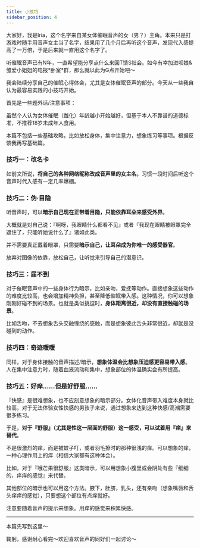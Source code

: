 ```yaml
---
title: 小技巧
sidebar_position: 4
---
```


大家好，我是Iria，这个名字来自某女体催眠音声的女（男？）主角。本来只是打游戏时随手用音声女主当了名字，结果用了几个月后再听这个音声，发现代入感提高了一万倍，于是后来就一直用这个名字了。

听催眠音声已有N年，一直希望能分享点什么来回T馈S社会。如今有幸加进呗娘&雏爱小姐姐的电报\*卧室\*群，那么就以此为G点开始吧～

我会陆续分享自己的催眠心得体会，尤其是女体催眠音声的部分。今天从一些我自认为最容易实践的小技巧开始。

首先是一些题外话/注意事项：

虽然个人认为女体催眠（雌化）年龄越小开始越好，但基于本人不靠谱的道德标准，不推荐18岁未成年人食用。

本篇不包括一些基础攻略，比如放松身体，集中注意力，想象练习等事项。根据反馈我再写基础篇。

### 技巧一：改名卡

如前文所说，**将自己的各种网络昵称改成音声里的女主名**。习惯一段时间后听这个音声时代入感有一定几率爆棚。

### 技巧二：伪·目隐

听音声时，可以**暗示自己现在正带着目隐，只能依靠耳朵来感受外界**。

大概就是对自己说：『啊呀，我眼睛什么都看不见』或者『我现在眼睛被眼罩完全遮住了，只能听她说什么了』诸如此类。

并不需要真正戴着眼罩，只需要**暗示自己，让耳朵成为你唯一的感受器官**。

放弃对图像的依靠，放松自己，让听觉来引导自己的潜意识。

### 技巧三：届不到

对于催眠音声中的一些身体行为暗示，比如亲吻，爱抚等动作。直接想象这些动作的难度比较高，也会增加精神负担，甚至降低催眠带入感。这种情况，你可以想象刚刚好碰不到的场景。也就是类似挑逗时，**身体距离很近，却没有直接触碰的场景**。

比如舌吻，不去想象舌头交融缠绕的感触，而是想象彼此舌头非常很近，却就是没碰到的动作。

### 技巧四：奇迹暖暖

同样，对于身体接触的音声描述/暗示，**想象体温会比想象压迫感更容易带入感**。人在集中注意力时，随着血液流动和集中，想象部位的体温确实会有所提高。

### 技巧五：好痒......但是好舒服......

『快感』是很难想象，也不应刻意想象的暗示部分。女体化音声带入难度本身就比较高，对于无法体验女性快感的男孩子来说，通过想象来达到这种快感/高潮需要很多练习。

于是，**对于『舒服』（尤其是性这一层面的舒服）这一感受，可以试着用『痒』来替代**。

不是很激烈的痒，而是被蚊子叮，或者羽毛撩时的那种很浅的痒。可以想象的痒，一种心理作用上的痒（相信大家都有这种体会）。

比如，对于『哦芒果很舒服』这类暗示，可以用想象小腹里或会阴处有些『细细的，痒痒的感觉』来代替。

其他部位的暗示也可以用这个方法。腋下，肚脐，乳头，还有亲吻（想象嘴唇和舌头痒痒的感觉），只要想这个部位有点痒就好。

注意要随着音声的提示来想象。用痒的感觉来积累快感。

---

本篇先写到这里～

鞠躬，感谢耐心看完～欢迎喜欢音声的同好们一起讨论～
